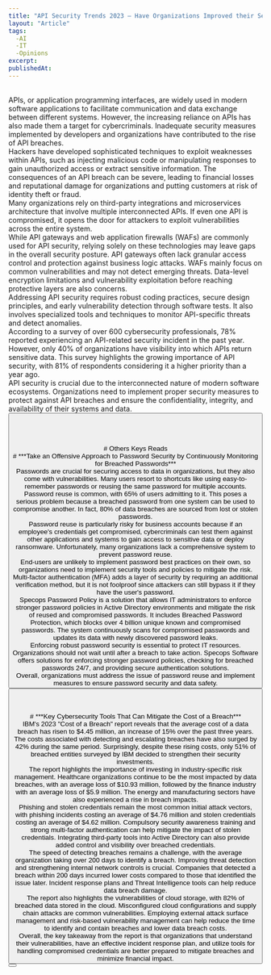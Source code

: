 ```yaml
---
title: "API Security Trends 2023 – Have Organizations Improved their Security Posture?"
layout: "Article"
tags: 
  -AI 
  -IT
  -Opinions
excerpt:
publishedAt:
---
```

<br/>
APIs, or application programming interfaces, are widely used in modern software applications to facilitate communication and data exchange between different systems. However, the increasing reliance on APIs has also made them a target for cybercriminals. Inadequate security measures implemented by developers and organizations have contributed to the rise of API breaches.
<br/>
Hackers have developed sophisticated techniques to exploit weaknesses within APIs, such as injecting malicious code or manipulating responses to gain unauthorized access or extract sensitive information. The consequences of an API breach can be severe, leading to financial losses and reputational damage for organizations and putting customers at risk of identity theft or fraud.
<br/>
Many organizations rely on third-party integrations and microservices architecture that involve multiple interconnected APIs. If even one API is compromised, it opens the door for attackers to exploit vulnerabilities across the entire system.
<br/>
While API gateways and web application firewalls (WAFs) are commonly used for API security, relying solely on these technologies may leave gaps in the overall security posture. API gateways often lack granular access control and protection against business logic attacks. WAFs mainly focus on common vulnerabilities and may not detect emerging threats. Data-level encryption limitations and vulnerability exploitation before reaching protective layers are also concerns.
<br/>
Addressing API security requires robust coding practices, secure design principles, and early vulnerability detection through software tests. It also involves specialized tools and techniques to monitor API-specific threats and detect anomalies.
<br/>
According to a survey of over 600 cybersecurity professionals, 78% reported experiencing an API-related security incident in the past year. However, only 40% of organizations have visibility into which APIs return sensitive data. This survey highlights the growing importance of API security, with 81% of respondents considering it a higher priority than a year ago.
<br/>
API security is crucial due to the interconnected nature of modern software ecosystems. Organizations need to implement proper security measures to protect against API breaches and ensure the confidentiality, integrity, and availability of their systems and data.
<br/>
<Button
  address="https://thehackernews.com/2023/10/api-security-trends-2023-have.html"
  text="Source"
/>
<br/>
<br/>
<br/>
<br/>
# Others Keys Reads
<br/>
# ***Take an Offensive Approach to Password Security by Continuously Monitoring for Breached Passwords***
<br/>
Passwords are crucial for securing access to data in organizations, but they also come with vulnerabilities. Many users resort to shortcuts like using easy-to-remember passwords or reusing the same password for multiple accounts. Password reuse is common, with 65% of users admitting to it. This poses a serious problem because a breached password from one system can be used to compromise another. In fact, 80% of data breaches are sourced from lost or stolen passwords.
<br/>
Password reuse is particularly risky for business accounts because if an employee's credentials get compromised, cybercriminals can test them against other applications and systems to gain access to sensitive data or deploy ransomware. Unfortunately, many organizations lack a comprehensive system to prevent password reuse.
<br/>
End-users are unlikely to implement password best practices on their own, so organizations need to implement security tools and policies to mitigate the risk. Multi-factor authentication (MFA) adds a layer of security by requiring an additional verification method, but it is not foolproof since attackers can still bypass it if they have the user's password.
<br/>
Specops Password Policy is a solution that allows IT administrators to enforce stronger password policies in Active Directory environments and mitigate the risk of reused and compromised passwords. It includes Breached Password Protection, which blocks over 4 billion unique known and compromised passwords. The system continuously scans for compromised passwords and updates its data with newly discovered password leaks.
<br/>
Enforcing robust password security is essential to protect IT resources. Organizations should not wait until after a breach to take action. Specops Software offers solutions for enforcing stronger password policies, checking for breached passwords 24/7, and providing secure authentication solutions.
<br/>
Overall, organizations must address the issue of password reuse and implement measures to ensure password security and data safety.
<br/>
<Button
  address="https://thehackernews.com/2023/10/take-offensive-approach-to-password.html"
  text="Source"
/>
<br/>
<br/>
<br/>
# ***Key Cybersecurity Tools That Can Mitigate the Cost of a Breach***
<br/>
IBM's 2023 "Cost of a Breach" report reveals that the average cost of a data breach has risen to $4.45 million, an increase of 15% over the past three years. The costs associated with detecting and escalating breaches have also surged by 42% during the same period. Surprisingly, despite these rising costs, only 51% of breached entities surveyed by IBM decided to strengthen their security investments.
<br/>
The report highlights the importance of investing in industry-specific risk management. Healthcare organizations continue to be the most impacted by data breaches, with an average loss of $10.93 million, followed by the finance industry with an average loss of $5.9 million. The energy and manufacturing sectors have also experienced a rise in breach impacts.
<br/>
Phishing and stolen credentials remain the most common initial attack vectors, with phishing incidents costing an average of $4.76 million and stolen credentials costing an average of $4.62 million. Compulsory security awareness training and strong multi-factor authentication can help mitigate the impact of stolen credentials. Integrating third-party tools into Active Directory can also provide added control and visibility over breached credentials.
<br/>
The speed of detecting breaches remains a challenge, with the average organization taking over 200 days to identify a breach. Improving threat detection and strengthening internal network controls is crucial. Companies that detected a breach within 200 days incurred lower costs compared to those that identified the issue later. Incident response plans and Threat Intelligence tools can help reduce data breach damage.
<br/>
The report also highlights the vulnerabilities of cloud storage, with 82% of breached data stored in the cloud. Misconfigured cloud configurations and supply chain attacks are common vulnerabilities. Employing external attack surface management and risk-based vulnerability management can help reduce the time to identify and contain breaches and lower data breach costs.
<br/>
Overall, the key takeaway from the report is that organizations that understand their vulnerabilities, have an effective incident response plan, and utilize tools for handling compromised credentials are better prepared to mitigate breaches and minimize financial impact.
<br/>
<Button
  address="https://thehackernews.com/2023/09/key-cybersecurity-tools-that-can.html"
  text="Source"
/>

